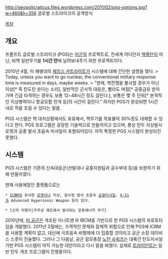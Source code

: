 http://geopolicraticus.files.wordpress.com/2011/02/psg-options.jpg?w=460&h=356
글로벌 스트라이크의 공격방식

[[목차]]

== 개요 ==
프롬프트 글로벌 스트라이크 (PGS)는 [[미군]]의 프로젝트로, 전세계 어디던지 [[핵폭탄]]이 아닌, 비핵 일반무기를 '''1시간 안'''에 날려보내주기 위한 프로젝트이다. 

2010년 4월, 미 해병대의 [[제임스 카트라이트]]가 시스템에 대해 간단한 설명을 했다.
> Today, unless you want to go nuclear, the conventional military response time is measured in days, maybe weeks.
> "현재, 핵전쟁을 불사할 경우가 아닌 이상[* 즉 탄도탄 쏜다는 소리], 일반적인 군사적 대응은, 빨라도 며칠[* 공중급유 받아가며 긴급 타격하는 경우도 보통 12~48시간 정도 걸린다.], 보통은 몇 주 단위[* 본격적인 지상병력이나 항공모함 전개 등]의 시간이 걸린다."
하지만 PGS가 완성되면 1시간 내로 적을 조질 수 있다는 말씀.

PGS 시스템은 핵 대치상황에서도 유효해서, 핵무기를 목표물의 30%정도 대체할 수 있다고 한다. PGS 프로그램은 굉장한 기술력으로 만들어지고 있으며, 통상 탄두 지상발사 로켓과 공중 발사 초음속 미사일이 포함되어있다. 아직 특정한 PGS 시스템이 완성되진 못했다.

== 시스템 ==
PGS 시스템은 기존의 신속대응군(선발대나 공중지원팀과 공수부대 등)을 보완하기 위해 만들어졌다.

현재 사용예정인 플랫폼으로는

 * [[ICBM]]과 유사한 [[로켓]]이나 지상, 잠수함 발사 초음속 [[순항미사일]]. [[X-51]]과 Advanced Hypersonic Weapon 등이 있다.

 * [신의 지팡이|우주상 궤도에서 발사되는 운동에너지 무기]

2010년에, [[미 공군]]은 개조된 미니트맨 III IBCM을 기반으로 한 PGS 시스탬의 프로토타입을 개발했다. 2011년 3월에는, 가격적인 문재와 잠재적 위험으로 인해 PGS에 ICBM을 사용할 계획이 없고, 대신에 극초음속 비행체에 더 집중할 것이라고 공군 소장 데이비스 스콧이 진술했다. 그러나 그 다음날, 공군 참모총장 [[노턴 슈워츠]]는 대륙간 탄도미사일 기반 PGS 시스템이 아직 가능한 대안이라고 다시 말을 바꿨다. 실제로 [[트라이던트]]는 일반 탄두 개조 프로그램이 진행중이다.
